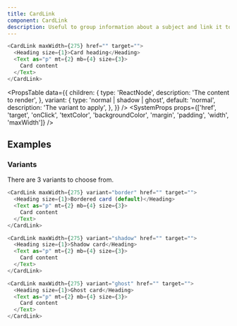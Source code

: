 ```yaml
---
title: CardLink
component: CardLink
description: Useful to group information about a subject and link it to another route.
---
```


```js live
<CardLink maxWidth={275} href="" target="">
  <Heading size={1}>Card heading</Heading>
  <Text as="p" mt={2} mb={4} size={3}>
    Card content
  </Text>
</CardLink>
```

<PropsTable
  data={{
    children: {
      type: 'ReactNode',
      description: 'The content to render',
    },
    variant: {
      type: 'normal | shadow | ghost',
      default: 'normal',
      description: 'The variant to apply',
    },
  }}
/>
<SystemProps props={['href', 'target', 'onClick', 'textColor', 'backgroundColor', 'margin', 'padding', 'width', 'maxWidth']} />

## Examples

### Variants

There are 3 variants to choose from.

```js live
<CardLink maxWidth={275} variant="border" href="" target="">
  <Heading size={1}>Bordered card (default)</Heading>
  <Text as="p" mt={2} mb={4} size={3}>
    Card content
  </Text>
</CardLink>
```

```js live
<CardLink maxWidth={275} variant="shadow" href="" target="">
  <Heading size={1}>Shadow card</Heading>
  <Text as="p" mt={2} mb={4} size={3}>
    Card content
  </Text>
</CardLink>
```

```js live
<CardLink maxWidth={275} variant="ghost" href="" target="">
  <Heading size={1}>Ghost card</Heading>
  <Text as="p" mt={2} mb={4} size={3}>
    Card content
  </Text>
</CardLink>
```
